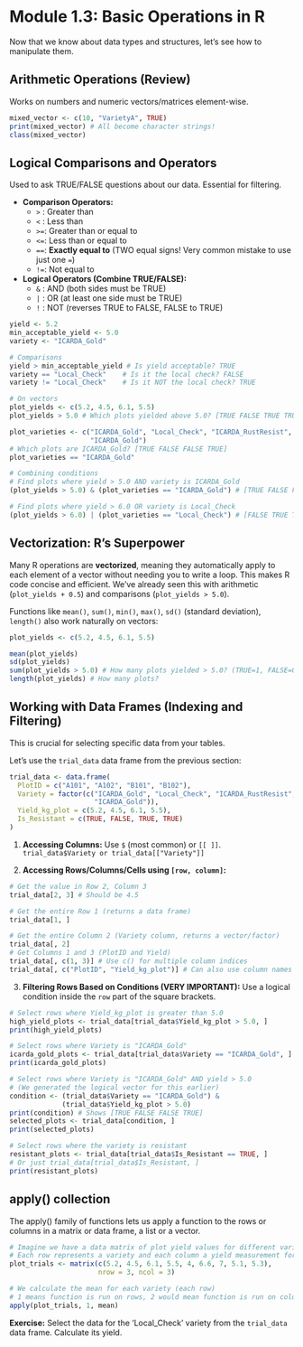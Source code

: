 # Module 1.3: Basic Operations in R

Now that we know about data types and structures, let's see how to manipulate them.

## Arithmetic Operations (Review)

Works on numbers and numeric vectors/matrices element-wise.

```r
mixed_vector <- c(10, "VarietyA", TRUE)
print(mixed_vector) # All become character strings!
class(mixed_vector)
```

## Logical Comparisons and Operators

Used to ask TRUE/FALSE questions about our data. Essential for filtering.

-   **Comparison Operators:**
    -   `>` : Greater than
    -   `<` : Less than
    -   `>=`: Greater than or equal to
    -   `<=`: Less than or equal to
    -   `==`: **Exactly equal to** (TWO equal signs! Very common mistake to use just one `=`)
    -   `!=`: Not equal to
-   **Logical Operators (Combine TRUE/FALSE):**
    -   `&` : AND (both sides must be TRUE)
    -   `|` : OR (at least one side must be TRUE)
    -   `!` : NOT (reverses TRUE to FALSE, FALSE to TRUE)

```r
yield <- 5.2
min_acceptable_yield <- 5.0
variety <- "ICARDA_Gold"

# Comparisons
yield > min_acceptable_yield # Is yield acceptable? TRUE
variety == "Local_Check"    # Is it the local check? FALSE
variety != "Local_Check"    # Is it NOT the local check? TRUE

# On vectors
plot_yields <- c(5.2, 4.5, 6.1, 5.5)
plot_yields > 5.0 # Which plots yielded above 5.0? [TRUE FALSE TRUE TRUE]

plot_varieties <- c("ICARDA_Gold", "Local_Check", "ICARDA_RustResist", 
                    "ICARDA_Gold")
# Which plots are ICARDA_Gold? [TRUE FALSE FALSE TRUE]
plot_varieties == "ICARDA_Gold"

# Combining conditions
# Find plots where yield > 5.0 AND variety is ICARDA_Gold
(plot_yields > 5.0) & (plot_varieties == "ICARDA_Gold") # [TRUE FALSE FALSE TRUE]

# Find plots where yield > 6.0 OR variety is Local_Check
(plot_yields > 6.0) | (plot_varieties == "Local_Check") # [FALSE TRUE TRUE FALSE]
```

## Vectorization: R's Superpower

Many R operations are **vectorized**, meaning they automatically apply to each element of a vector without needing you to write a loop. This makes R code concise and efficient. We've already seen this with arithmetic (`plot_yields + 0.5`) and comparisons (`plot_yields > 5.0`).

Functions like `mean()`, `sum()`, `min()`, `max()`, `sd()` (standard deviation), `length()` also work naturally on vectors:

```r
plot_yields <- c(5.2, 4.5, 6.1, 5.5)

mean(plot_yields)
sd(plot_yields)
sum(plot_yields > 5.0) # How many plots yielded > 5.0? (TRUE=1, FALSE=0)
length(plot_yields) # How many plots?
```

## Working with Data Frames (Indexing and Filtering)

This is crucial for selecting specific data from your tables.

Let's use the `trial_data` data frame from the previous section:

```r
trial_data <- data.frame(
  PlotID = c("A101", "A102", "B101", "B102"),
  Variety = factor(c("ICARDA_Gold", "Local_Check", "ICARDA_RustResist", 
                     "ICARDA_Gold")),
  Yield_kg_plot = c(5.2, 4.5, 6.1, 5.5),
  Is_Resistant = c(TRUE, FALSE, TRUE, TRUE)
)
```

1.  **Accessing Columns:** Use `$` (most common) or `[[ ]]`. `trial_data$Variety or trial_data[["Variety"]]`

2.  **Accessing Rows/Columns/Cells using `[row, column]`:**

```r
# Get the value in Row 2, Column 3
trial_data[2, 3] # Should be 4.5

# Get the entire Row 1 (returns a data frame)
trial_data[1, ]

# Get the entire Column 2 (Variety column, returns a vector/factor)
trial_data[, 2]
# Get Columns 1 and 3 (PlotID and Yield)
trial_data[, c(1, 3)] # Use c() for multiple column indices
trial_data[, c("PlotID", "Yield_kg_plot")] # Can also use column names
```

3.  **Filtering Rows Based on Conditions (VERY IMPORTANT):** Use a logical condition inside the `row` part of the square brackets.

```r
# Select rows where Yield_kg_plot is greater than 5.0
high_yield_plots <- trial_data[trial_data$Yield_kg_plot > 5.0, ]
print(high_yield_plots)

# Select rows where Variety is "ICARDA_Gold"
icarda_gold_plots <- trial_data[trial_data$Variety == "ICARDA_Gold", ]
print(icarda_gold_plots)

# Select rows where Variety is "ICARDA_Gold" AND yield > 5.0
# (We generated the logical vector for this earlier)
condition <- (trial_data$Variety == "ICARDA_Gold") & 
             (trial_data$Yield_kg_plot > 5.0)
print(condition) # Shows [TRUE FALSE FALSE TRUE]
selected_plots <- trial_data[condition, ]
print(selected_plots)

# Select rows where the variety is resistant
resistant_plots <- trial_data[trial_data$Is_Resistant == TRUE, ] 
# Or just trial_data[trial_data$Is_Resistant, ]
print(resistant_plots)
```

## apply() collection

The apply() family of functions lets us apply a function to the rows or columns in a matrix or data frame, a list or a vector.

```r
# Imagine we have a data matrix of plot yield values for different varieties.
# Each row represents a variety and each column a yield measurement for each trial
plot_trials <- matrix(c(5.2, 4.5, 6.1, 5.5, 4, 6.6, 7, 5.1, 5.3), 
                      nrow = 3, ncol = 3)

# We calculate the mean for each variety (each row)
# 1 means function is run on rows, 2 would mean function is run on columns
apply(plot_trials, 1, mean)
```

**Exercise:** Select the data for the 'Local_Check' variety from the `trial_data` data frame. Calculate its yield.
